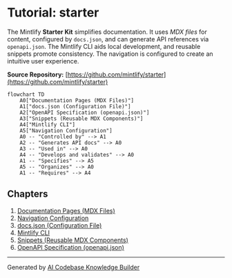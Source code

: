 # Tutorial: starter

The Mintlify **Starter Kit** simplifies documentation. It uses *MDX files* for content, configured by `docs.json`, and can generate API references via `openapi.json`.
The Mintlify CLI aids local development, and reusable snippets promote consistency. The navigation is configured to create an intuitive user experience.


**Source Repository:** [https://github.com/mintlify/starter](https://github.com/mintlify/starter)

```mermaid
flowchart TD
    A0["Documentation Pages (MDX Files)"]
    A1["docs.json (Configuration File)"]
    A2["OpenAPI Specification (openapi.json)"]
    A3["Snippets (Reusable MDX Components)"]
    A4["Mintlify CLI"]
    A5["Navigation Configuration"]
    A0 -- "Controlled by" --> A1
    A2 -- "Generates API docs" --> A0
    A3 -- "Used in" --> A0
    A4 -- "Develops and validates" --> A0
    A1 -- "Specifies" --> A5
    A5 -- "Organizes" --> A0
    A1 -- "Requires" --> A4
```

## Chapters

1. [Documentation Pages (MDX Files)](01_documentation_pages__mdx_files_.md)
2. [Navigation Configuration](02_navigation_configuration.md)
3. [docs.json (Configuration File)](03_docs_json__configuration_file_.md)
4. [Mintlify CLI](04_mintlify_cli.md)
5. [Snippets (Reusable MDX Components)](05_snippets__reusable_mdx_components_.md)
6. [OpenAPI Specification (openapi.json)](06_openapi_specification__openapi_json_.md)


---

Generated by [AI Codebase Knowledge Builder](https://github.com/The-Pocket/Tutorial-Codebase-Knowledge)